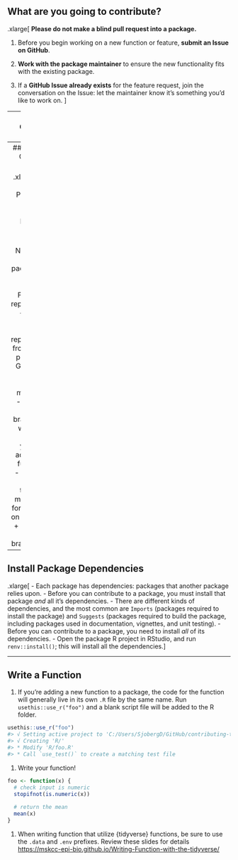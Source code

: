 
## What are you going to contribute?

.xlarge[
**Please do not make a blind pull request into a package.**

1. Before you begin working on a new function or feature, **submit an Issue on GitHub**.

1. **Work with the package maintainer** to ensure the new functionality fits with the existing package.

1. If a **GitHub Issue already exists** for the feature request, join the conversation on the Issue: let the maintainer know it's something you'd like to work on.
]

---
## Getting Ready

Before you can contribute to a package, you need to **get your system setup** for development.

1. If it's been a while, take the time to **update R and RStudio**.

1. **Install and configure git** (if you haven't already)

1. **Configure your GitHub Personal Access Token (PAT)**. Remember that Enterprise GitHub and public GitHub require two different PATs. Details here [https://happygitwithr.com/https-pat.html](https://happygitwithr.com/https-pat.html)

1. **Install** the following packages

  ```r
  install.packages(c("devtools", "roxygen2", "testthat", "knitr", "styler"))
  ```

1. Using Windows? **Install RTools**. https://cran.r-project.org/bin/windows/Rtools/

1. Using macOS? **Install Xcode**.

  ```shell
  xcode-select --install
  ```
  
---
## Fork + Clone + Branch

.xlarge[
* Most R Package source code is kept on GitHub

* Navigate to the package's GitHub page
  - Fork the repository
  - Clone the forked repository from your personal GH page to your local machine
  - Create a _new_ branch to work on where you will add your function
  - Review the training materials for details on forking + cloning + branching

---
## Install Package Dependencies

.xlarge[
- Each package has dependencies: packages that another package relies upon.
- Before you can contribute to a package, you must install that package _and_ all it's dependencies.
- There are different kinds of dependencies, and the most common are `Imports` (packages required to install the package) and `Suggests` (packages required to build the package, including packages used in documentation, vignettes, and unit testing).
- Before you can contribute to a package, you need to install _all_ of its dependencies.
- Open the package R project in RStudio, and run `renv::install()`; this will install all the dependencies.
]

---
## Write a Function
  
1. If you're adding a new function to a package, the code for the function will generally live in its own `.R` file by the same name. Run `usethis::use_r("foo")` and a blank script file will be added to the R folder. 
  
  ```r
  usethis::use_r("foo")
  #> √ Setting active project to 'C:/Users/SjobergD/GitHub/contributing-to-an-R-pkg'
  #> √ Creating 'R/'
  #> * Modify 'R/foo.R'
  #> * Call `use_test()` to create a matching test file
  ```
  
1. Write your function!

  ```r
  foo <- function(x) {
    # check input is numeric
    stopifnot(is.numeric(x))
    
    # return the mean
    mean(x)
  }
  ```
  
1. When writing function that utilize {tidyverse} functions, be sure to use the `.data` and `.env` prefixes. Review these slides for details [https://mskcc-epi-bio.github.io/Writing-Function-with-the-tidyverse/](https://mskcc-epi-bio.github.io/Writing-Function-with-the-tidyverse/)
